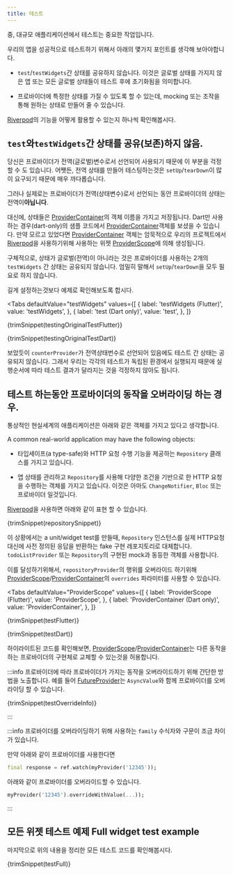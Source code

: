 ```yaml
---
title: 테스트
---
```



중, 대규모 애플리케이션에서 테스트는 중요한 작업입니다.

우리의 앱을 성공적으로 테스트하기 위해서 아래의 몇가지 포인트를 생각해 보아야합니다.

- `test`/`testWidgets`간 상태를 공유하지 않습니다.
  이것은 글로벌 상태를 가지지 않은 앱 또는 모든 글로벌 상태들이 테스트 후에 초기화됨을 의미합니다.

- 프로바이더에 특정한 상태를 가질 수 있도록 할 수 있는데, mocking 또는 조작을 통해 원하는 상태로 만들어 줄 수 있습니다.

[Riverpod]의 기능을 어떻게 활용할 수 있는지 하나씩 확인해봅시다.

## `test`와`testWidgets`간 상태를 공유(보존)하지 않음.

당신은 프로바이더가 전역(글로벌)변수로서 선언되어 사용되기 때문에 이 부분을 걱정할 수 도 있습니다.
어쨋든, 전역 상태를 만들어 테스팅하는것은  `setUp`/`tearDown`이 많이 요구되기 때문에 매우 까다롭습니다.

그러나 실제로는 프로바이더가 전역(상태변수)로서 선언되는 동안 프로바이더의 상태는 전역이**아닙니다**.

대신에, 상태들은 [ProviderContainer]의 객체 이름을 가지고 저장됩니다. 
Dart만 사용하는 경우(dart-only)의 샘플 코드에서 [ProviderContainer]객체를 보셨을 수 있습니다. 
만약 모르고 있었다면 [ProviderContainer] 객체는 암묵적으로 우리의 프로젝트에서 [Riverpod]을 사용하기위해 
사용하는 위젯 [ProviderScope]에 의해 생성됩니다. 

구체적으로, 상태가 글로벌(전역)이 아니라는 것은 프로바이더를 사용하는 2개의 `testWidgets` 간 상태는 공유되지 않습니다.
엄밀히 말해서 `setUp`/`tearDown`을 모두 필요로 하지 않습니다. 

길게 설정하는것보다 예제로 확인해보도록 합시다.

<Tabs
  defaultValue="testWidgets"
  values={[
    { label: 'testWidgets (Flutter)', value: 'testWidgets', },
    { label: 'test (Dart only)', value: 'test', },
  ]}
>
<TabItem value="testWidgets">

<CodeBlock>{trimSnippet(testingOriginalTestFlutter)}</CodeBlock>

</TabItem>
<TabItem value="test">

<CodeBlock>{trimSnippet(testingOriginalTestDart)}</CodeBlock>

</TabItem>
</Tabs>

보았듯이 `counterProvider`가 전역상태번수로 선언되어 있음에도 테스트 간 상태는 공유되지 않습니다. 
그래서 우리는 각각의 테스트가 독립된 환경에서 실행되지 때문에 실행순서에 따라 테스트 결과가 달라지는 것을 걱정하지 않아도 됩니다. 

## 테스트 하는동안 프로바이더의 동작을 오버라이딩 하는 경우.

통상적인 현실세계의 애플리케이션은 아래와 같은 객체를 가지고 있다고 생각합니다. 

A common real-world application may have the following objects:

- 타입세이프(a type-safe)와 HTTP 요청 수행 기능을 제공하는 `Repository` 클래스를 가지고 있습니다.

- 앱 상태를 관리하고 `Repository`를 사용해 다양한 조건을 기반으로 한 HTTP 요청을 수행하는 객체를 가지고 있습니다. 이것은 아마도  `ChangeNotifier`, `Bloc` 또는 프로바이더 일것입니다.

[Riverpod]을 사용하면 아래와 같이 표현 할 수 있습니다. 

<CodeBlock>{trimSnippet(repositorySnippet)}</CodeBlock>

이 상황에서는 a unit/widget test를 만들때, `Repository` 인스턴스를 실제 HTTP요청 대신에 사전 정의된 응답을 반환하는 fake 구현 레포지토리로 대체합니다. 
`todoListProvider` 또는 `Repository`의 구현된 mock과 동등한 객체를 사용합니다. 

이를 달성하기위해서, `repositoryProvider`의 행위를 오버라이드 하기위해 [ProviderScope]/[ProviderContainer]의 `overrides` 파라미터를 사용할 수 있습니다. 

<Tabs
  defaultValue="ProviderScope"
  values={[
    { label: 'ProviderScope (Flutter)', value: 'ProviderScope', },
    { label: 'ProviderContainer (Dart only)', value: 'ProviderContainer', },
  ]}
>
<TabItem value="ProviderScope">

<CodeBlock>{trimSnippet(testFlutter)}</CodeBlock>

</TabItem>
<TabItem value="ProviderContainer">

<CodeBlock>{trimSnippet(testDart)}</CodeBlock>

</TabItem>
</Tabs>

하이라이트된 코드를 확인해보면, [ProviderScope]/[ProviderContainer]는 다른 동작을 하는 프로바이더의 구현체로 교체할 수 있는것을 허용합니다. 


:::info
프로바이더에 따라 프로바이더가 가지는 동작을 오버라이드하기 위해 간단한 방법을 노출합니다.
예를 들어 [FutureProvider]는 `AsyncValue`와 함께 프로바이더를 오버라이딩 할 수 있습니다. 

<CodeBlock>{trimSnippet(testOverrideInfo)}</CodeBlock>

:::

:::info
프로바이더를 오버라이딩하기 위해 사용하는 `family` 수식자와 구문이 조금 차이가 있습니다.

만약 아래와 같이 프로바이더를 사용한다면 

```dart
final response = ref.watch(myProvider('12345'));
```

아래와 같이 프로바이더를 오버라이드할 수 있습니다.

```dart
myProvider('12345').overrideWithValue(...));
```

:::

## 모든 위젯 테스트 예제 Full widget test example

마지막으로 위의 내용을 정리한 모든 테스트 코드를 확인해봅시다.

<CodeBlock>{trimSnippet(testFull)}</CodeBlock>

[riverpod]: https://github.com/rrousselgit/riverpod
[providerscope]: https://pub.dev/documentation/flutter_riverpod/latest/flutter_riverpod/ProviderScope-class.html
[providercontainer]: https://pub.dev/documentation/riverpod/latest/riverpod/ProviderContainer-class.html
[futureprovider]: ../providers/future_provider
[zone]: https://api.flutter.dev/flutter/dart-async/Zone-class.html
